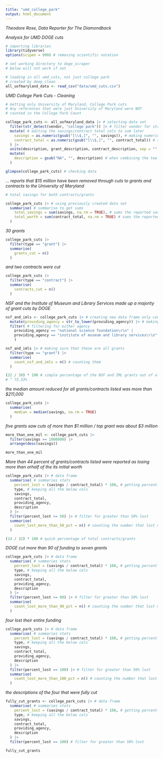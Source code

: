 ```yaml
---
title: "umd_college_park"
output: html_document
---
```


*Theodore Rose, Data Reporter for The Diamondback*

*Analysis for UMD DOGE cuts*

```r
# importing libraries
library(tidyverse)
options(scipen = 999) # removing scientific notation

```

```r

# set working directory to doge_scraper
# below will not work if not

# loading in all umd_cuts, not just college park
# created by deep_clean
all_uofmaryland_data <- read_csv("data/umd_cuts.csv")

```
*UMD College Park Cuts - Cleaning*
```r

# Getting only University of Maryland, College Park cuts
# Any references that were just University of Maryland were NOT
# counted in the College Park Count

college_park_cuts <- all_uofmaryland_data |> # selecting data set
  filter(str_detect(vendor, "college park")) |> # filter vendor for string that fits exactly college park
  mutate( # editing the savings/contract total cols to sum later
    savings = as.numeric(gsub("[\\$,]", "", savings)), # making numeric + taking out commas and dollar signs
    contract_total = as.numeric(gsub("[\\$,]", "", contract_total)) # same thing as savings just for contract_total
  ) |>
  unite(description, grant_description, contract_description, sep = "", remove = TRUE) |> # combining the grant and contract description columns into one column for better data set readability
  mutate(
    description = gsub("NA", "", description) # when combining the two into description NA was still there, this just takes it out of description
  )

glimpse(college_park_cuts) # checking data

```

*... reports that $15 million have been removed through cuts to grants and contracts to the University of Maryland*
```r

# total savings for both contracts/grants

college_park_cuts |> # using previously created data set
  summarise( # summarise to get sums
    total_savings = sum(savings, na.rm = TRUE), # sums the reported savings (na.rm=TRUE ignores NA values)
    total_worth = sum(contract_total, na.rm = TRUE) # sums the reported worth of contract/grant (na.rm same for above)
  )

```
*30 grants *
```r

college_park_cuts |>
  filter(type == "grant") |>
  summarise(
    grants_cut = n()
  )

```

*and two contracts were cut*

```r

college_park_cuts |>
  filter(type == "contract") |>
  summarise(
    contracts_cut = n()
  )

```
*NSF and the Institute of Museum and Library Services made up a majority of grant cuts by DOGE*

```r

nsf_and_imls <- college_park_cuts |> # creating new data frame only contain grants/contracts with the providing agency as either NSF or from the Institute of Museum and Library Services
  mutate(providing_agency = str_to_lower(providing_agency)) |> # making column all lowercase for easier analysis
  filter( # filtering for either agency
    providing_agency == "national science foundation\r\n" |
    providing_agency == "institute of museum and library services\r\n"
    )

nsf_and_imls |> # making sure that these are all grants
  filter(type == "grant") |>
  summarise(
    count_nsf_and_imls = n() # counting them
  )

(22 / 30) * 100 # simple percentage of the NSF and IML grants out of all grants (30)
# ^ 73.33%

```

*the median amount reduced for all grants/contracts listed was more than $211,000*

```r

college_park_cuts |>
  summarise(
    median = median(savings, na.rm = TRUE)
  )

```

*five grants saw cuts of more than $1 million / top grant was about $3 million *
```r

more_than_one_mil <- college_park_cuts |>
  filter(savings >= 1000000) |>
  arrange(desc(savings))

more_than_one_mil

```


*More than 44 percent of grants/contracts listed were reported as losing more than orhalf of the its initial worth*

```r

college_park_cuts |> # data frame
  summarise( # summaries stats
    percent_lost = (savings / contract_total) * 100, # getting percent lost
    type, # keeping all the below cols 
    savings,
    contract_total,
    providing_agency,
    description
  ) |>
  filter(percent_lost >= 50) |> # filter for greater than 50% lost
  summarise(
    count_lost_more_than_50_pct = n() # counting the number that lost more than 50% 
  )

(14 / 32) * 100 # quick percentage of total contracts/grants

```
*DOGE cut more than 90 of funding to seven grants*
```r

college_park_cuts |> # data frame
  summarise( # summaries stats
    percent_lost = (savings / contract_total) * 100, # getting percent lost
    type, # keeping all the below cols 
    savings,
    contract_total,
    providing_agency,
    description
  ) |>
  filter(percent_lost >= 90) |> # filter for greater than 50% lost
  summarise(
    count_lost_more_than_90_pct = n() # counting the number that lost more than 90% 
  )
```

*four lost their entire funding*
```r
college_park_cuts |> # data frame
  summarise( # summaries stats
    percent_lost = (savings / contract_total) * 100, # getting percent lost
    type, # keeping all the below cols 
    savings,
    contract_total,
    providing_agency,
    description
  ) |>
  filter(percent_lost == 100) |> # filter for greater than 50% lost
  summarise(
    count_lost_more_than_100_pct = n() # counting the number that lost more than 100% 
  )
```

*the descriptions of the four that were fully cut*
```r

fully_cut_grants <- college_park_cuts |> # data frame
  summarise( # summaries stats
    percent_lost = (savings / contract_total) * 100, # getting percent lost
    type, # keeping all the below cols 
    savings,
    contract_total,
    providing_agency,
    description
  ) |>
  filter(percent_lost == 100) # filter for greater than 50% lost

fully_cut_grants

```

